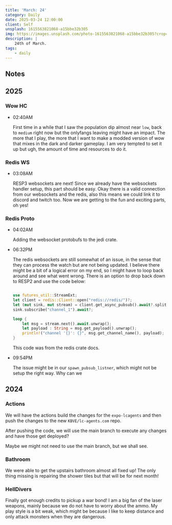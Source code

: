 ```yaml
---
title: 'March: 24'
category: Daily
date: 2025-03-24 12:00:00
client: Self
unsplash: 1615563821068-a15bbe32b305
img: https://images.unsplash.com/photo-1615563821068-a15bbe32b305?crop=entropy&cs=srgb&fm=jpg&ixid=MnwzNjM5Nzd8MHwxfHJhbmRvbXx8fHx8fHx8fDE2ODE3NDg2ODY&ixlib=rb-4.0.3&q=85
description: |
    24th of March.
tags:
    - daily
---
```


## Notes

## 2025

### Wow HC

-   02:40AM

    First time in a while that I saw the population dip almost near `low`, back to `medium` right now but the onlyfangs leaving might have an impact.
    The more that I play, the more that I want to make a modded version of wow that mixes in the dark and darker gameplay.
    I am very tempted to set it up but ugh, the amount of time and resources to do it.

### Redis WS

-   03:08AM

    RESP3 websockets are next! Since we already have the websockets handler setup, this part should be easy.
    Okay there is a valid connection from our websockets and the redis, also this means we could link it to discord and twitch too.
    Now we are getting to the fun and exciting parts, oh yes!

### Redis Proto

-   04:02AM

    Adding the websocket protobufs to the jedi crate.

-   06:32PM

    The redis websockets are still somewhat of an issue, in the sense that they can process the watch but are not being updated.
    I believe there might be a bit of a logical error on my end, so I might have to loop back around and see what went wrong.
    There is an option to drop back down to RESP2 and use the code below:

    ```rust
    
    use futures_util::StreamExt;
    let client = redis::Client::open("redis://redis/")?;
    let (mut sink, mut stream) = client.get_async_pubsub().await?.split();
    sink.subscribe("channel_1").await?;

    loop {
        let msg = stream.next().await.unwrap();
        let payload : String = msg.get_payload().unwrap();
        println!("channel '{}': {}", msg.get_channel_name(), payload);
    }

    ```

    This code was from the redis crate docs.

-   09:54PM

    The issue might be in our `spawn_pubsub_listner`, which might not be setup the right way.
    Why can we 


## 2024

### Actions

We will have the actions build the changes for the `expo-lcagents` and then push the changes to the new `KBVE/lc-agents.com` repo.

After pushing the code, we will use the main branch to execute any changes and have those get deployed?

Maybe we might not need to use the main branch, but we shall see.


### Bathroom

We were able to get the upstairs bathroom almost all fixed up!
The only thing missing is repairing the shower tiles but that will be for next month!


### HellDivers

Finally got enough credits to pickup a war bond!
I am a big fan of the laser weapons, mainly because we do not have to worry about the ammo.
My play style is a bit weak, which might be because I like to keep distance and only attack monsters when they are dangerous.

